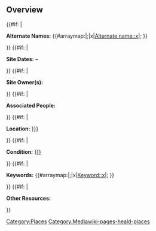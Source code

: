 <includeonly>
== Overview ==
<div class="heald-infobox">
{{#if: {{{Alternate names|}}}|
<p>'''Alternate Names:''' {{#arraymap:{{{Alternate names|}}}|;|x|[[Alternate name::x]]|;&#32;}}</p>
}}<!--
  -->{{#if: {{{Established Date|}}}{{{Through Date|}}}{{{Established Date End|}}}{{{Through Date End|}}}|
<p>'''Site Dates:'''  {{Date
  |Established
  |Date={{{Established Date|}}}
  |Circa={{{Established Circa|}}}
  |Concurrence={{{Established Concurrence|}}}
  |Questionable={{{Established Questionable|}}}
  |EndDate={{{Established Date End|}}}
  |EndCirca={{{Established Circa End|}}}
  |EndConcurrence={{{Established Concurrence End|}}}
  |EndQuestionable={{{Established Questionable End|}}}
}}&ndash;{{Date
  |Through
  |Date={{{Through Date|}}}
  |Circa={{{Through Circa|}}}
  |Concurrence={{{Through Concurrence|}}}
  |Questionable={{{Through Questionable|}}}
  |EndDate={{{Through Date End|}}}
  |EndCirca={{{Through Circa End|}}}
  |EndConcurrence={{{Through Concurrence End|}}}
  |EndQuestionable={{{Through Questionable End|}}}
}}</p>
}}<!--
  -->{{#if: {{{Site owners|}}}|
<p>'''Site Owner(s):''' <span class="delimited-series">{{{Site owners|}}}</span></p>
}}<!--
  -->{{#if: {{{Associated people|}}}|
<p>'''Associated People:''' <span class="delimited-series">{{{Associated people|}}}</span></p>
}}<!--
  -->{{#if: {{{Location|}}}|
<p>'''Location:''' [[Location::{{{Location|}}}]] {{Geolocation
|Full address={{{Full address|}}}
|Coordinates={{{Coordinates|}}}
|Geolocation link={{{Geolocation link|}}}
|inline
}}</p>
}}<!--
  -->{{#if: {{{Condition|}}}|
<p>'''Condition:''' [[Condition::{{{Condition|}}}]]</p>
}}<!--
  -->{{#if: {{{Keywords|}}}|
<p>'''Keywords:''' {{#arraymap:{{{Keywords|}}}|;|x|[[Keyword::x]]|;&#32;}}</p>
}}<!--
  -->{{#if: {{{Other resources|}}}|
<p>'''Other Resources:''' <span class="delimited-series">{{{Other resources|}}}</span></p>
}}
</div>
[[Category:Places]]
</includeonly><noinclude>[[Category:Mediawiki-pages-heald-places]]</noinclude>
